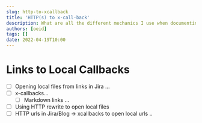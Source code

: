```yaml
---
slug: http-to-xcallback
title: 'HTTP(s) to x-call-back'
description: What are all the different mechanics I use when documenting things?
authors: [oeid]
tags: []
date: 2022-04-19T10:00
---
```


# Links to Local Callbacks
* [ ] Opening local files from links in Jira ...
* [ ] x-callbacks...
	* [ ] Markdown links ...
* [ ] Using HTTP rewrite to open local files 
* [ ] HTTP urls in Jira/Blog → xcallbacks to open local urls ..